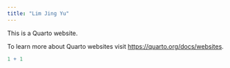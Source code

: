 ```yaml
---
title: "Lim Jing Yu"
---
```


This is a Quarto website.

To learn more about Quarto websites visit <https://quarto.org/docs/websites>.

```r
1 + 1
```
